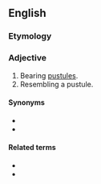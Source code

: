 ==English==

===Etymology===
{{suffix|en|pustule|ous}}

===Adjective===
{{en-adj}}

# Bearing [[pustule]]s.
# Resembling a pustule.

====Synonyms====
* {{l|en|pustular}}
* {{l|en|pustulate}}

====Related terms====
* {{l|en|pustulant}}
* {{l|en|pustulent}}